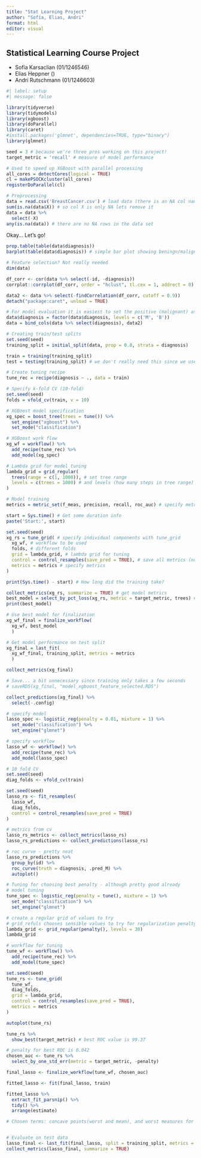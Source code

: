 ```yaml
---
title: "Stat Learning Project"
author: "Sofía, Elias, Andri"
format: html
editor: visual
---
```


## Statistical Learning Course Project

-   Sofía Karsaclian (01/1246546)
-   Elias Heppner ()
-   Andri Rutschmann (01/1246603)

```r
#| label: setup
#| message: false

library(tidyverse)
library(tidymodels)
library(xgboost)
library(doParallel)
library(caret)
#install.packages('glmnet', dependencies=TRUE, type="binary")
library(glmnet)

seed = 3 # because we're three pros working on this project!
target_metric = 'recall' # measure of model performance

# Used to speed up XGBoost with parallel processing
all_cores = detectCores(logical = TRUE)
cl = makePSOCKcluster(all_cores)
registerDoParallel(cl)

# Preprocessing
data = read.csv('BreastCancer.csv') # load data (there is an NA col nameed X)
sum(is.na(data$X)) # so col X is only NA lets remove it
data = data %>% 
  select(-X)
any(is.na(data)) # there are no NA rows in the data set
```

Okay... Let's go!

```r
prop.table(table(data$diagnosis))
barplot(table(data$diagnosis)) # simple bar plot showing beningn/malignant dist
```

```r

# Feature selection? Not really needed
dim(data)

df_corr <- cor(data %>% select(-id, -diagnosis))
corrplot::corrplot(df_corr, order = "hclust", tl.cex = 1, addrect = 8)

data2 <- data %>% select(-findCorrelation(df_corr, cutoff = 0.9))
detach("package:caret", unload = TRUE)
```

```r
# For model evaluation it is easiest to set the positive (malignant) as fist level
data$diagnosis = factor(data$diagnosis, levels = c('M', 'B'))
data = bind_cols(data %>% select(diagnosis), data2)

# Creating train/test splits
set.seed(seed)
training_split = initial_split(data, prop = 0.8, strata = diagnosis)

train = training(training_split)
test = testing(training_split) # we don't really need this since we use last_fit()

# Create tuning recipe
tune_rec = recipe(diagnosis ~ ., data = train)

# Specify k-fold CV (10-fold)
set.seed(seed)
folds = vfold_cv(train, v = 10)

# XGBoost model specification
xg_spec = boost_tree(trees = tune()) %>% 
  set_engine("xgboost") %>% 
  set_mode("classification")

# XGBoost work flow
xg_wf = workflow() %>% 
  add_recipe(tune_rec) %>% 
  add_model(xg_spec)

# Lambda grid for model tuning
lambda_grid = grid_regular(
  trees(range = c(1, 1000)), # set tree range
  levels = c(trees = 1000) # and levels (how many steps in tree range)
)

# Model training
metrics = metric_set(f_meas, precision, recall, roc_auc) # specify metrics

start = Sys.time() # Get some duration info
paste('Start:', start)

set.seed(seed)
xg_rs = tune_grid( # specify individual components with tune_grid
  xg_wf, # workflow to be used
  folds, # different folds
  grid = lambda_grid, # lambda grid for tuning
  control = control_resamples(save_pred = TRUE), # save all metrics (not just default)
  metrics = metrics # specify metrics
)

print(Sys.time() - start) # How long did the training take?

collect_metrics(xg_rs, summarize = TRUE) # get model metrics
best_model = select_by_pct_loss(xg_rs, metric = target_metric, trees) # 'best' simple model (according to metric) - select_best() gives best model (more complex)
print(best_model)

# Use best model for finalization
xg_wf_final = finalize_workflow(
  xg_wf, best_model
  )

# Get model performance on test split
xg_final = last_fit(
  xg_wf_final, training_split, metrics = metrics
  )

collect_metrics(xg_final)

# Save... a bit unnecessary since training only takes a few seconds
# saveRDS(xg_final, "model_xgboost_feature_selected.RDS")

collect_predictions(xg_final) %>% 
  select(-.config)
```

```r

# specify model
lasso_spec <- logistic_reg(penalty = 0.01, mixture = 1) %>%
  set_mode("classification") %>%
  set_engine("glmnet")

# specify workflow
lasso_wf <- workflow() %>%
  add_recipe(tune_rec) %>%
  add_model(lasso_spec)

# 10 fold CV
set.seed(seed)
diag_folds <- vfold_cv(train)

set.seed(seed)
lasso_rs <- fit_resamples(
  lasso_wf,
  diag_folds,
  control = control_resamples(save_pred = TRUE)
)

# metrics from cv
lasso_rs_metrics <- collect_metrics(lasso_rs)
lasso_rs_predictions <- collect_predictions(lasso_rs)

# roc curve - pretty neat
lasso_rs_predictions %>%
  group_by(id) %>%
  roc_curve(truth = diagnosis, .pred_M) %>%
  autoplot() 

# Tuning for choosing best penalty - although pretty good already
# model tuning
tune_spec <- logistic_reg(penalty = tune(), mixture = 1) %>%
  set_mode("classification") %>%
  set_engine("glmnet")

# create a regular grid of values to try
# grid_refuls chooses sensible values to try for regularization penalty
lambda_grid <- grid_regular(penalty(), levels = 30)
lambda_grid

# workflow for tuning
tune_wf <- workflow() %>%
  add_recipe(tune_rec) %>%
  add_model(tune_spec)

set.seed(seed)
tune_rs <- tune_grid(
  tune_wf,
  diag_folds,
  grid = lambda_grid,
  control = control_resamples(save_pred = TRUE),
  metrics = metrics
)

autoplot(tune_rs)

tune_rs %>%
  show_best(target_metric) # best ROC value is 99.37

# penalty for best ROC is 0.042
chosen_auc <- tune_rs %>%
  select_by_one_std_err(metric = target_metric, -penalty)

final_lasso <- finalize_workflow(tune_wf, chosen_auc)

fitted_lasso <- fit(final_lasso, train)

fitted_lasso %>%
  extract_fit_parsnip() %>%
  tidy() %>%
  arrange(estimate)

# Chosen terms: concave points(worst and mean), and worst measures for smoothness, symmetry, radius and texture. Worst measure for concave points its the most important predictor.


# Evaluate on test data 
lasso_final <- last_fit(final_lasso, split = training_split, metrics = metrics)
collect_metrics(lasso_final, summarize = TRUE)

```
